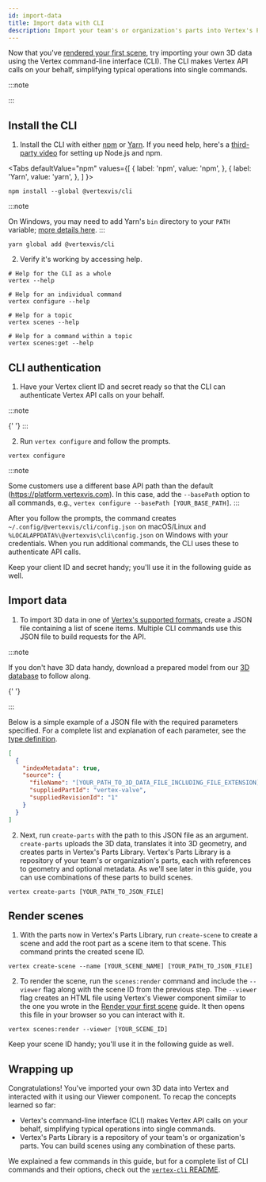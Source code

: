 ```yaml
---
id: import-data
title: Import data with CLI
description: Import your team's or organization's parts into Vertex's Parts Library using Vertex's platform APIs.
---
```



Now that you've [rendered your first scene](./render-your-first-scene.mdx), try importing your own 3D data using the Vertex command-line interface (CLI). The CLI makes Vertex API calls on your behalf, simplifying typical operations into single commands.

:::note

<SignUpNote />
:::

## Install the CLI

1. Install the CLI with either [npm](https://www.npmjs.com/get-npm) or [Yarn](https://classic.yarnpkg.com/en/docs/install/). If you need help, here's a [third-party video](https://www.youtube.com/watch?v=NzXeLbOP_-0) for setting up Node.js and npm.

  <Tabs
    defaultValue="npm"
    values={[
      { label: 'npm', value: 'npm', },
      { label: 'Yarn', value: 'yarn', },
    ]
  }>
  <TabItem value="npm">

```shell
npm install --global @vertexvis/cli
```

  </TabItem>
  <TabItem value="yarn">

:::note

On Windows, you may need to add Yarn's `bin` directory to your `PATH` variable; [more details here](https://stackoverflow.com/a/60436135).
:::

```shell
yarn global add @vertexvis/cli
```

  </TabItem>
  </Tabs>

2. Verify it's working by accessing help.

```shell
# Help for the CLI as a whole
vertex --help

# Help for an individual command
vertex configure --help

# Help for a topic
vertex scenes --help

# Help for a command within a topic
vertex scenes:get --help
```

## CLI authentication

1. Have your Vertex client ID and secret ready so that the CLI can authenticate Vertex API calls on your behalf.

:::note

{' '}
<ProtectSecretNote />
:::

2. Run `vertex configure` and follow the prompts.

```shell
vertex configure
```

:::note

Some customers use a different base API path than the default (https://platform.vertexvis.com). In this case, add the `--basePath` option to all commands, e.g., `vertex configure --basePath [YOUR_BASE_PATH]`.
:::

After you follow the prompts, the command creates `~/.config/@vertexvis/cli/config.json` on macOS/Linux and `%LOCALAPPDATA%\@vertexvis\cli\config.json` on Windows with your credentials. When you run additional commands, the CLI uses these to authenticate API calls.

Keep your client ID and secret handy; you'll use it in the following guide as well.

## Import data

1. To import 3D data in one of [Vertex's supported formats](./supported-file-formats.mdx), create a JSON file containing a list of scene items. Multiple CLI commands use this JSON file to build requests for the API.

:::note

If you don't have 3D data handy, download a prepared model from our [3D database](./model-database.mdx) to follow along.

{' '}
<ImportAssemblyNote />

:::

Below is a simple example of a JSON file with the required parameters specified. For a complete list and explanation of each parameter, see the [type definition](https://github.com/Vertexvis/vertex-cli/blob/master/src/create-items/index.d.ts).

```json title="vertex-valve.json"
[
  {
    "indexMetadata": true,
    "source": {
      "fileName": "[YOUR_PATH_TO_3D_DATA_FILE_INCLUDING_FILE_EXTENSION]",
      "suppliedPartId": "vertex-valve",
      "suppliedRevisionId": "1"
    }
  }
]
```

2. Next, run `create-parts` with the path to this JSON file as an argument. `create-parts` uploads the 3D data, translates it into 3D geometry, and creates parts in Vertex's Parts Library. Vertex's Parts Library is a repository of your team's or organization's parts, each with references to geometry and optional metadata. As we'll see later in this guide, you can use combinations of these parts to build scenes.

```shell
vertex create-parts [YOUR_PATH_TO_JSON_FILE]
```

## Render scenes

1. With the parts now in Vertex's Parts Library, run `create-scene` to create a scene and add the root part as a scene item to that scene. This command prints the created scene ID.

```shell
vertex create-scene --name [YOUR_SCENE_NAME] [YOUR_PATH_TO_JSON_FILE]
```

2. To render the scene, run the `scenes:render` command and include the `--viewer` flag along with the scene ID from the previous step.
   The `--viewer` flag creates an HTML file using Vertex's Viewer component similar to the one you wrote in the [Render your first scene](./render-your-first-scene.mdx) guide. It then opens this file in your browser so you can interact with it.

```shell
vertex scenes:render --viewer [YOUR_SCENE_ID]
```

Keep your scene ID handy; you'll use it in the following guide as well.

## Wrapping up

Congratulations! You've imported your own 3D data into Vertex and interacted with it using our Viewer component. To recap the concepts learned so far:

- Vertex's command-line interface (CLI) makes Vertex API calls on your behalf, simplifying typical operations into single commands.
- Vertex's Parts Library is a repository of your team's or organization's parts. You can build scenes using any combination of these parts.

We explained a few commands in this guide, but for a complete list of CLI commands and their options, check out the [`vertex-cli` README](https://github.com/Vertexvis/vertex-cli).
